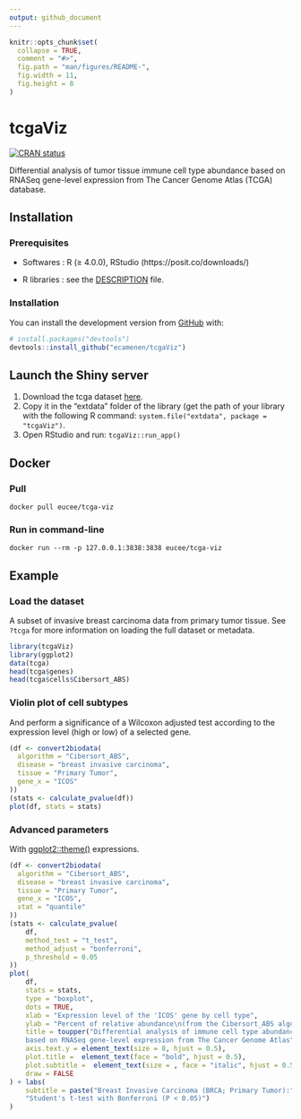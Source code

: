 ```yaml
---
output: github_document
---
```


<!-- README.md is generated from README.Rmd. Please edit that file -->

```r
knitr::opts_chunk$set(
  collapse = TRUE,
  comment = "#>",
  fig.path = "man/figures/README-",
  fig.width = 11,
  fig.height = 8
)
```

# tcgaViz

<!-- badges: start -->
[![CRAN status](https://www.r-pkg.org/badges/version/tcgaViz)](https://CRAN.R-project.org/package=tcgaViz)
<!-- badges: end -->

Differential analysis of tumor tissue immune cell type abundance based on
RNASeq gene-level expression from The Cancer Genome Atlas (TCGA) database.

## Installation

### Prerequisites

- Softwares : R (≥ 4.0.0), RStudio (https://posit.co/downloads/)

- R libraries : see the [DESCRIPTION](https://github.com/ecamenen/tcgaViz/blob/develop/DESCRIPTION) file.

### Installation
You can install the development version from [GitHub](https://github.com/) with:

``` r
# install.packages("devtools")
devtools::install_github("ecamenen/tcgaViz")
```

## Launch the Shiny server
1. Download the tcga dataset [here](https://zenodo.org/record/6577211/files/tcga.rda?download=1).
2. Copy it in the "extdata" folder of the library (get the path of your library
 with the following R command: ```system.file("extdata", package = "tcgaViz")```.
3. Open RStudio and run: ```tcgaViz::run_app()```

## Docker

### Pull
```
docker pull eucee/tcga-viz
```

### Run in command-line
```
docker run --rm -p 127.0.0.1:3838:3838 eucee/tcga-viz
```

## Example

### Load the dataset
A subset of invasive breast carcinoma data from primary tumor tissue. See
 ``?tcga`` for more information on loading the full dataset or metadata.
```r
library(tcgaViz)
library(ggplot2)
data(tcga)
head(tcga$genes)
head(tcga$cells$Cibersort_ABS)
```

### Violin plot of cell subtypes
And perform a significance of a Wilcoxon adjusted test according to the
 expression level (high or low) of a selected gene.
```r
(df <- convert2biodata(
  algorithm = "Cibersort_ABS",
  disease = "breast invasive carcinoma",
  tissue = "Primary Tumor",
  gene_x = "ICOS"
))
(stats <- calculate_pvalue(df))
plot(df, stats = stats)
```

### Advanced parameters
With [ggplot2::theme()](https://ggplot2.tidyverse.org/reference/theme.html) expressions.
```r
(df <- convert2biodata(
  algorithm = "Cibersort_ABS",
  disease = "breast invasive carcinoma",
  tissue = "Primary Tumor",
  gene_x = "ICOS",
  stat = "quantile"
))
(stats <- calculate_pvalue(
    df,
    method_test = "t_test",
    method_adjust = "bonferroni",
    p_threshold = 0.05
))
plot(
    df,
    stats = stats,
    type = "boxplot",
    dots = TRUE,
    xlab = "Expression level of the 'ICOS' gene by cell type",
    ylab = "Percent of relative abundance\n(from the Cibersort_ABS algorithm)",
    title = toupper("Differential analysis of immune cell type abundance
    based on RNASeq gene-level expression from The Cancer Genome Atlas"),
    axis.text.y = element_text(size = 8, hjust = 0.5),
    plot.title =  element_text(face = "bold", hjust = 0.5),
    plot.subtitle =  element_text(size = , face = "italic", hjust = 0.5),
    draw = FALSE
) + labs(
    subtitle = paste("Breast Invasive Carcinoma (BRCA; Primary Tumor):",
    "Student's t-test with Bonferroni (P < 0.05)")
)
```
